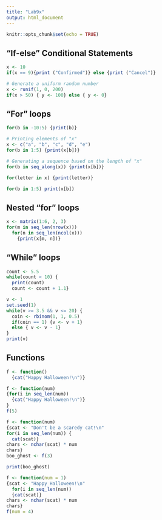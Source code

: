 ```yaml
---
title: "Lab9x"
output: html_document
---
```


```r
knitr::opts_chunk$set(echo = TRUE)
```

## "If-else" Conditional Statements
```r
x <- 10
if(x == 9){print ("Confirmed")} else {print ("Cancel")}

# Generate a uniform random number
x <- runif(1, 0, 200)
if(x > 50) { y <- 100} else { y <- 0}
```

## "For" loops
```r
for(b in -10:5) {print(b)}

# Printing elements of "x"
x <- c("a", "b", "c", "d", "e")
for(b in 1:5) {print(x[b])}

# Generating a sequence based on the length of "x"
for(b in seq_along(x)) {print(x[b])}

for(letter in x) {print(letter)}

for(b in 1:5) print(x[b])
```
## Nested "for" loops
```r
x <- matrix(1:6, 2, 3)
for(m in seq_len(nrow(x))) 
  for(n in seq_len(ncol(x)))
    {print(x[m, n])}
```
## "While" loops 
```r
count <- 5.5
while(count < 10) {
  print(count)
  count <- count + 1.1}

v <- 1
set.seed(1)
while(v >= 3.5 && v <= 20) {
  coin <- rbinom(1, 1, 0.5)
  if(coin == 1) {v <- v + 1}
  else { v <- v - 1}
}
print(v)
```

## Functions
```r
f <- function()
  {cat("Happy Halloween!\n")}

f <- function(num)
{for(i in seq_len(num))
  {cat("Happy Halloween!\n")}
}
f(5)

f <- function(num)
{scat <- "Don't be a scaredy cat!\n"
for(i in seq_len(num)) {
  cat(scat)}
chars <- nchar(scat) * num
chars}
boo_ghost <- f(3)

print(boo_ghost)

f <- function(num = 1)
{scat <- "Happy Halloween!\n"
  for(i in seq_len(num))
  {cat(scat)}
chars <- nchar(scat) * num
chars}
f(num = 4)
```